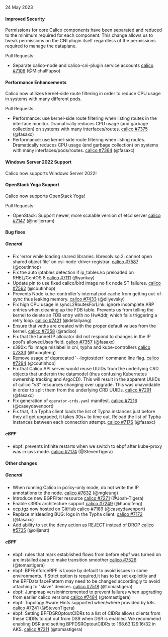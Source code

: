 24 May 2023

#### Improved Security

Permissions for core Calico components have been separated and reduced to the minimum required for each component. This change allows us to tweak permissions on the CNI plugin itself regardless of the permissions required to manage the dataplane.

Pull Requests:

 - Separate calico-node and calico-cni-plugin service accounts [calico #7106](https://github.com/projectcalico/calico/pull/7106) (@MichalFupso)

#### Performance Enhancements

Calico now utilizes kernel-side route filtering in order to reduce CPU usage in systems with many different pods.

Pull Requests:

 - Performance: use kernel-side route filtering when listing routes in the interface monitor.  Dramatically reduces CPU usage (and garbage collection) on systems with many interfaces/routes. [calico #7375](https://github.com/projectcalico/calico/pull/7375) (@fasaxc)
 - Performance: use kernel-side route filtering when listing routes.  Dramatically reduces CPU usage (and garbage collection) on systems with many interfaces/pods/routes. [calico #7364](https://github.com/projectcalico/calico/pull/7364) (@fasaxc)

#### Windows Server 2022 Support

Calico now supports Windows Server 2022!

#### OpenStack Yoga Support

Calico now supports OpenStack Yoga!

Pull Requests:

 - OpenStack: Support newer, more scalable version of etcd server [calico #7147](https://github.com/projectcalico/calico/pull/7147) (@nelljerram)

#### Bug fixes

##### General

 - Fix 'error while loading shared libraries: libresolv.so.2: cannot open shared object file' on csi-node-driver-registrar. [calico #7587](https://github.com/projectcalico/calico/pull/7587) (@coutinhop)
 - Fix the auto iptables detection if ip_tables.ko preloaded on RHEL/CentOS 8 [calico #7111](https://github.com/projectcalico/calico/pull/7111) (@yankay)
 - Update pin to use fixed calico/bird image no fix node ST failures. [calico #7562](https://github.com/projectcalico/calico/pull/7562) (@coutinhop)
 - Prevents Node kube-controller's internal pod cache from getting out-of-sync thus leaking memory. [calico #7433](https://github.com/projectcalico/calico/pull/7433) (@dilyevsky)
 - Fix high CPU usage in syncL2RoutesForLink: ignore incomplete ARP entries when cleaning up the FDB table. Prevents us from telling the kernel to delete an FDB entry with no HwAddr, which fails triggering a retry loop. [calico #7421](https://github.com/projectcalico/calico/pull/7421) (@detailyang)
 - Ensure that veths are created with the proper default values from the kernel. [calico #7358](https://github.com/projectcalico/calico/pull/7358) (@radixo)
 - Fix that the tunnel IP allocator did not respond to changes in the IP pool's allowedUses field. [calico #7357](https://github.com/projectcalico/calico/pull/7357) (@fasaxc)
 - s390x: fix image mislabel in cni, typha and kube-controllers [calico #7333](https://github.com/projectcalico/calico/pull/7333) (@huoqifeng)
 - Remove usage of deprecated '--logtostderr' command line flag. [calico #7294](https://github.com/projectcalico/calico/pull/7294) (@coutinhop)
 - Fix that Calico API server would reuse UUIDs from the underlying CRD objects that underpin the datamodel (thus confusing Kubernetes ownership tracking and ArgoCD).  This will result in the apparent UUIDs of calico "v3" resources changing over upgrade.  This was unavoidable in order to split them from the underlying CRD UUIDs. [calico #7291](https://github.com/projectcalico/calico/pull/7291) (@fasaxc)
 - Fix generation of `operator-crds.yaml` manifest. [calico #7216](https://github.com/projectcalico/calico/pull/7216) (@caseydavenport)
 - Fix that, if a Typha client loads the list of Typha instances just before they all get upgraded, it takes 30s+ to time out.  Reload the list of Typha instances between each connection attempt. [calico #7176](https://github.com/projectcalico/calico/pull/7176) (@fasaxc)

##### eBPF

 - ebpf: prevents infinite restarts when we switch to ebpf after kube-proxy was in ipvs mode. [calico #7174](https://github.com/projectcalico/calico/pull/7174) (@StevenTigera)

#### Other changes

##### General

 - When running Calico in policy-only mode, do not write the IP annotations to the node. [calico #7632](https://github.com/projectcalico/calico/pull/7632) (@mgleung)
 - Introduce new BGPFilter resource [calico #7271](https://github.com/projectcalico/calico/pull/7271) (@Josh-Tigera)
 - Enable s390x architecture support [calico #7249](https://github.com/projectcalico/calico/pull/7249) (@huoqifeng)
 - ocp.tgz now hosted on GitHub [calico #7189](https://github.com/projectcalico/calico/pull/7189) (@caseydavenport)
 - Replace misleading BUG: logs in the Typha client. [calico #7172](https://github.com/projectcalico/calico/pull/7172) (@fasaxc)
 - Add ability to set the deny action as REJECT instead of DROP [calico #5735](https://github.com/projectcalico/calico/pull/5735) (@olljanat)

##### eBPF

 - ebpf: rules that mark established flows from before ebpf was turned on are installed asap to make transition smoother [calico #7526](https://github.com/projectcalico/calico/pull/7526) (@tomastigera)
 - ebpf: BPFEnforceRPF is Loose by default to avoid issues in some environments. If Strict option is required,it has to be set explicitly and the BPFDataIfacePattern may need to be changed accordingly to avoid attaching to "slave" devices. [calico #7518](https://github.com/projectcalico/calico/pull/7518) (@tomastigera)
 - ebpf: Jumpmap versionincremented to prevent failures when upgrading from earlier calico versions [calico #7484](https://github.com/projectcalico/calico/pull/7484) (@tomastigera)
 - ebpf: Topology Aware Hints supported when/where provided by k8s. [calico #7241](https://github.com/projectcalico/calico/pull/7241) (@StevenTigera)
 - ebpf: Setting BPFDSROptoutCIDRs to a list of CIDRs allows clients from these CIDRs to opt out from DSR when DSR is enabled. We recommend enabling DSR and setting BPFDSROptoutCIDRs to 168.63.129.16/32 in AKS. [calico #7211](https://github.com/projectcalico/calico/pull/7211) (@tomastigera)

